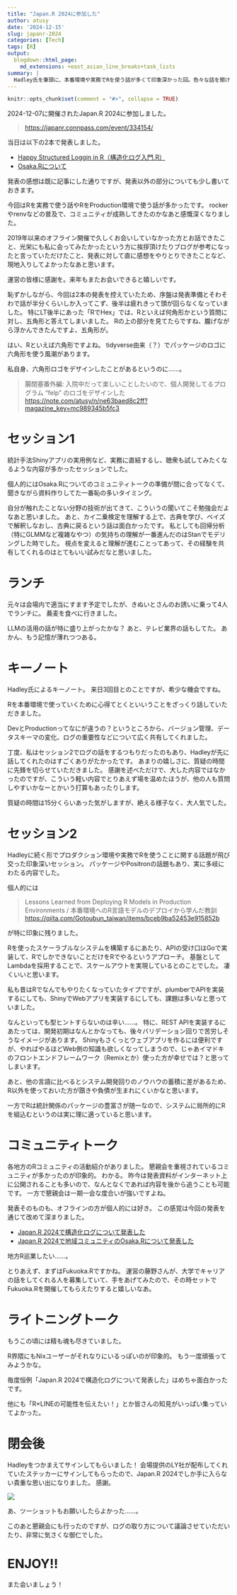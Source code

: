 ```yaml
---
title: "Japan.R 2024に参加した"
author: atusy
date: '2024-12-15'
slug: japanr-2024
categories: [Tech]
tags: [R]
output:
  blogdown::html_page:
    md_extensions: +east_asian_line_breaks+task_lists
summary: |
  Hadley氏を筆頭に、本番環境や実務でRを使う話が多くて印象深かった回。色々な話を聞けてよかった。2019年以来のオフライン開催で久しくお会いしていなかった方とお話できたこと、光栄にも私に会ってみたかったという方に挨拶頂けたりブログが参考になったと言っていただけたこと、発表に対して直に感想をやりとりできたことなど、現地入りしてよかったなあと思います。
---
```


```r
knitr::opts_chunk$set(comment = "#>", collapse = TRUE)
```

2024-12-07に開催されたJapan.R 2024に参加しました。

> <https://japanr.connpass.com/event/334154/>

当日は以下の2本で発表しました。

- [Happy Structured Loggin in R（構造化ログ入門.R）](https://atusy.github.io/japanr-2024-logging/)
- [Osaka.Rについて](https://github.com/atusy/japanr-2024-osakar)

発表の感想は既に記事にした通りですが、発表以外の部分についても少し書いておきます。

今回はRを実務で使う話やRをProduction環境で使う話が多かったです。
rockerやrenvなどの普及で、コミュニティが成熟してきたのかなあと感慨深くなりました。

2019年以来のオフライン開催で久しくお会いしていなかった方とお話できたこと、光栄にも私に会ってみたかったという方に挨拶頂けたりブログが参考になったと言っていただけたこと、発表に対して直に感想をやりとりできたことなど、現地入りしてよかったなあと思います。

運営の皆様に感謝を。来年もまたお会いできると嬉しいです。

恥ずかしながら、今回は2本の発表を控えていたため、序盤は発表準備とそわそわで話が半分くらいしか入ってこず、後半は疲れきって頭が回らなくなっていました。
特にLT後半にあった「RでHex」では、Rといえば何角形かという質問に対し、五角形と答えてしまいました。
Rの上の部分を見てたらですね、朧げながら浮かんできたんですよ、五角形が。

はい、Rといえば六角形ですよね。
tidyverse由来（？）でパッケージのロゴに六角形を使う風潮があります。

私自身、六角形ロゴをデザインしたことがあるというのに……。

> 腸閉塞番外編: 入院中だって楽しいことしたいので、個人開発してるプログラム "felp" のロゴをデザインした 
> <https://note.com/atusy/n/ne63baed8c2ff?magazine_key=mc989345b5fc3>

# セッション1

統計手法Shinyアプリの実用例など、実務に直結するし、聴衆も試してみたくなるような内容が多かったセッションでした。

個人的にはOsaka.Rについてのコミュニティトークの準備が間に合ってなくて、聞きながら資料作りしてた一番恥の多いタイミング。

自分が触れたことない分野の技術が出てきて、こういうの聞いてこそ勉強会だよなあと思いました。
あと、カイ二乗検定を理解する上で、古典を学び、ベイズで解釈しなおし、古典に戻るという話は面白かったです。
私としても回帰分析（特にGLMMなど複雑なやつ）の気持ちの理解が一番進んだのはStanでモデリングした時でした。
視点を変えると理解が進むことってあって、その経験を共有してくれるのはとてもいい試みだなと思いました。

# ランチ

元々は会場内で適当にすます予定でしたが、きぬいとさんのお誘いに乗って4人でランチに。
蕎麦を食べに行きました。

LLMの活用の話が特に盛り上がったかな？
あと、テレビ業界の話もしてた。
あかん、もう記憶が薄れつつある。

# キーノート

Hadley氏によるキーノート。
来日3回目とのことですが、希少な機会ですね。

Rを本番環境で使っていくために心得てとくといいうことをざっくり話していただきました。

DevとProductionってなにが違うの？というところから、バージョン管理、データスキーマの変化、ログの重要性などについて広く共有してくれました。

丁度、私はセッション2でログの話をするつもりだったのもあり、Hadleyが先に話してくれたのはすごくありがたかったです。
あまりの嬉しさに、質疑の時間に先鋒を切らせていただきました。
感謝を述べただけで、大した内容ではなかったのですが、こういう軽い内容でとりあえず場を温めたほうが、他の人も質問しやすいかなーとかいう打算もあったりします。

質疑の時間は15分くらいあった気がしますが、絶える様子なく、大人気でした。

# セッション2

Hadleyに続く形でプロダクション環境や実務でRを使うことに関する話題が飛び交った印象深いセッション。
パッケージやPositronの話題もあり、実に多岐にわたる内容でした。

個人的には

> Lessons Learned from Deploying R Models in Production Environments / 本番環境へのR言語モデルのデプロイから学んだ教訓
> <https://qiita.com/Gotoubun_taiwan/items/bceb9ba52453e915852b>

が特に印象に残りました。

Rを使ったスケーラブルなシステムを構築するにあたり、APIの受け口はGoで実装して、RでしかできないことだけをRでやるというアプローチ。
基盤としてLambdaを採用することで、スケールアウトを実現しているとのことでした。
凄くいいと思います。

私も昔はRでなんでもやりたくなっていたタイプですが、plumberでAPIを実装するにしても、ShinyでWebアプリを実装するにしても、課題は多いなと思っていました。

なんといっても型ヒントすらないのは辛い……。
特に、REST APIを実装するにあたっては、開発初期はなんとかなっても、後々バリデーション回りで苦労しそうなイメージがあります。
Shinyもさくっとウェブアプリを作るには便利ですが、やればやるほどWeb側の知識も欲しくなってしまうので、じゃあイマドキのフロントエンドフレームワーク（Remixとか）使った方が幸せでは？と思ってしまいます。

あと、他の言語に比べるとシステム開発回りのノウハウの蓄積に差があるため、R以外を使っておいた方が躓きや負債が生まれにくいかなと思います。

一方でRは統計関係のパッケージの豊富さが随一なので、システムに局所的にRを組込むというのは実に理に適っていると思います。

# コミュニティトーク

各地方のRコミュニティの活動紹介がありました。
懇親会を重視されているコミュニティが多かったのが印象的。
わかる。
昨今は発表資料がインターネット上に公開されることも多いので、なんとなくであれば内容を後から追うことも可能です。
一方で懇親会は一期一会な度合いが強いですよね。

発表そのものも、オフラインの方が個人的には好き。
この感覚は今回の発表を通じて改めて深まりました。

- [Japan.R 2024で構造化ログについて発表した](https://blog.atusy.net/2024/12/10/japanr-logging/)
- [Japan.R 2024で地域コミュニティのOsaka.Rについて発表した](https://blog.atusy.net/2024/12/12/japanr-logging/)

地方R巡業したい……。

とりあえず、まずはFukuoka.Rですかね。
運営の藤野さんが、大学でキャリアの話をしてくれる人を募集していて、手をあげてみたので、その時セットでFukuoka.Rを開催してもらえたりすると嬉しいなあ。

# ライトニングトーク

もうこの頃には精も魂も尽きていました。

R界隈にもNixユーザーがそれなりにいるっぽいのが印象的。
もう一度頑張ってみようかな。

毎度恒例「Japan.R 2024で構造化ログについて発表した」はめちゃ面白かったです。

他にも「R×LINEの可能性を伝えたい！」とか皆さんの知見がいっぱい集っていてよかった。

# 閉会後

Hadleyをつかまえてサインしてもらいました！
会場提供のLY社が配布してくれていたステッカーにサインしてもらったので、Japan.R 2024でしか手に入らない貴重な思い出になりました。
感謝。

![](images/hadley.jpg)

あ、ツーショットもお願いしたらよかった……。

このあと懇親会にも行ったのですが、ログの取り方について議論させていただいたり、非常に気さくな御仁でした。

# ENJOY!!

また会いましょう！

